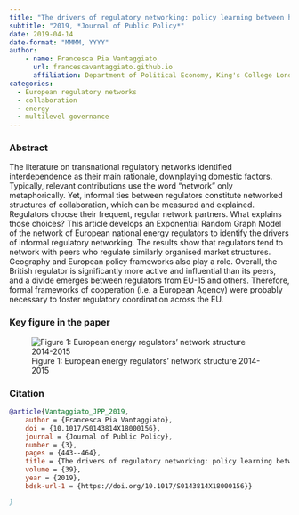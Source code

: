 ```yaml
---
title: "The drivers of regulatory networking: policy learning between homophily and convergence." 
subtitle: "2019, *Journal of Public Policy*"
date: 2019-04-14
date-format: "MMMM, YYYY"
author:
    - name: Francesca Pia Vantaggiato
      url: francescavantaggiato.github.io
      affiliation: Department of Political Economy, King's College London (UK)
categories: 
  - European regulatory networks
  - collaboration
  - energy
  - multilevel governance
---
```


### Abstract

The literature on transnational regulatory networks identified interdependence as their main rationale, downplaying domestic factors. Typically, relevant contributions use the word "network" only metaphorically. Yet, informal ties between regulators constitute networked structures of collaboration, which can be measured and explained. Regulators choose their frequent, regular network partners. What explains those choices? This article develops an Exponential Random Graph Model of the network of European national energy regulators to identify the drivers of informal regulatory networking. The results show that regulators tend to network with peers who regulate similarly organised market structures. Geography and European policy frameworks also play a role. Overall, the British regulator is significantly more active and influential than its peers, and a divide emerges between regulators from EU-15 and others. Therefore, formal frameworks of cooperation (i.e. a European Agency) were probably necessary to foster regulatory coordination across the EU.

### Key figure in the paper

![Figure 1: European energy regulators' network structure 2014-2015](JPP_2019.jpeg)

### Citation

``` bibtex
@article{Vantaggiato_JPP_2019,
    author = {Francesca Pia Vantaggiato},
    doi = {10.1017/S0143814X18000156},
    journal = {Journal of Public Policy},
    number = {3},
    pages = {443--464},
    title = {The drivers of regulatory networking: policy learning between homophily and convergence},
    volume = {39},
    year = {2019},
    bdsk-url-1 = {https://doi.org/10.1017/S0143814X18000156}}

}
```
